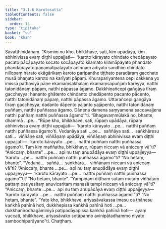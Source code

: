 ```yaml
---
title: "3.1.6 Karotosutta"
tableOfContents: false
sidebar:
  order: 15
type: "tipitaka"
basket: "su"
book: "khan"
---
```



<DynamicBreadcrumb />

<Division number="211" book="khan">

<Paragraph number="933" book="khan">
Sāvatthinidānaṃ. “Kismiṃ nu kho, bhikkhave, sati, kiṃ upādāya, kiṃ abhinivissa evaṃ diṭṭhi uppajjati—  ‘karoto kārayato chindato chedāpayato pacato pācāpayato socato socāpayato kilamato kilamāpayato phandato phandāpayato pāṇamatipātayato adinnaṃ ādiyato sandhiṃ chindato nillopaṃ harato ekāgārikaṃ karoto paripanthe tiṭṭhato paradāraṃ gacchato musā bhaṇato karoto na karīyati pāpaṃ. Khurapariyantena cepi cakkena yo imissā pathaviyā pāṇe ekamaṃsakhalaṃ ekamaṃsapuñjaṃ kareyya, natthi tatonidānaṃ pāpaṃ, natthi pāpassa āgamo. Dakkhiṇañcepi gaṅgāya tīraṃ gaccheyya; hananto ghātento chindanto chedāpento pacanto pācento, natthi tatonidānaṃ pāpaṃ, natthi pāpassa āgamo. Uttarañcepi gaṅgāya tīraṃ gaccheyya; dadanto dāpento yajanto yajāpento, natthi tatonidānaṃ puññaṃ, natthi puññassa āgamo. Dānena damena saṃyamena saccavajjena natthi puññaṃ natthi puññassa āgamo’”ti. “Bhagavaṃmūlakā no, bhante, dhammā …pe…
</Paragraph>

<Paragraph number="934" book="khan">
“Rūpe kho, bhikkhave, sati, rūpaṃ upādāya, rūpaṃ abhinivissa evaṃ diṭṭhi uppajjati—  ‘karoto kārayato …pe…  natthi puññaṃ natthi puññassa āgamo’ti. Vedanāya sati …pe…  saññāya sati…  saṅkhāresu sati…  viññāṇe sati, viññāṇaṃ upādāya, viññāṇaṃ abhinivissa evaṃ diṭṭhi uppajjati—  ‘karoto kārayato …pe…  natthi puññaṃ natthi puññassa āgamo’ti.
</Paragraph>

<Paragraph number="935" book="khan">
Taṃ kiṃ maññatha, bhikkhave, rūpaṃ niccaṃ vā aniccaṃ vā”ti? “Aniccaṃ, bhante” …pe…  api nu taṃ anupādāya evaṃ diṭṭhi uppajjeyya—  ‘karoto …pe…  natthi puññaṃ natthi puññassa āgamo”ti? “No hetaṃ, bhante”. “Vedanā…  saññā…  saṅkhārā…  viññāṇaṃ niccaṃ vā aniccaṃ vā”ti? “Aniccaṃ, bhante …pe…  api nu taṃ anupādāya evaṃ diṭṭhi uppajjeyya—  ‘karoto kārayato …pe…  natthi puññaṃ natthi puññassa āgamo’”ti? “No hetaṃ, bhante”. “Yampidaṃ diṭṭhaṃ sutaṃ mutaṃ viññātaṃ pattaṃ pariyesitaṃ anuvicaritaṃ manasā tampi niccaṃ vā aniccaṃ vā”ti? “Aniccaṃ, bhante …pe…  api nu taṃ anupādāya evaṃ diṭṭhi uppajjeyya—  ‘karoto kārayato …pe…  natthi puññaṃ natthi puññassa āgamo’”ti? “No hetaṃ, bhante”.
</Paragraph>

<Paragraph number="936" book="khan">
“Yato kho, bhikkhave, ariyasāvakassa imesu ca ṭhānesu kaṅkhā pahīnā hoti, dukkhepissa kaṅkhā pahīnā hoti …pe…  dukkhanirodhagāminiyā paṭipadāyapissa kaṅkhā pahīnā hoti—  ayaṃ vuccati, bhikkhave, ariyasāvako sotāpanno avinipātadhammo niyato sambodhiparāyano”ti.

</Paragraph>
</Division>

<Paragraph number="937" type="center" book="khan">
Chaṭṭhaṃ.
</Paragraph>